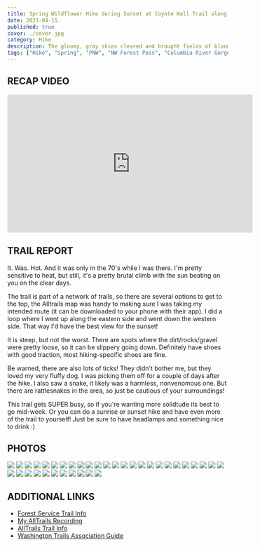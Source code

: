 ```yaml
---
title: Spring Wildflower Hike during Sunset at Coyote Wall Trail along the Columbia River Gorge
date: 2021-04-15
published: true
cover: ./cover.jpg
category: Hike
description: The gloomy, gray skies cleared and brought fields of blooming wildflowers. The trail loops around and climbs up exposed fields, yielding views of the Columbia River Gorge and Mt Hood.
tags: ["Hike", "Spring", "PNW", "NW Forest Pass", "Columbia River Gorge", "Sunset", "Wildflowers", "Washington"]
---
```

## RECAP VIDEO
<iframe width="560" height="315" src="https://www.youtube.com/embed/aWPom7P2TnM" title="YouTube video player" frameborder="0" allow="accelerometer; autoplay; clipboard-write; encrypted-media; gyroscope; picture-in-picture" allowfullscreen></iframe>

## TRAIL REPORT
It. Was. Hot. And it was only in the 70's while I was there. I'm pretty sensitive to heat, but still, it's a pretty brutal climb with the sun beating on you on the clear days.

The trail is part of a network of trails, so there are several options to get to the top, the Alltrails map was handy to making sure I was taking my intended route (it can be downloaded to your phone with their app).  I did a loop where I went up along the eastern side and went down the western side. That way I'd have the best view for the sunset!

It is steep, but not the worst. There are spots where the dirt/rocks/gravel were pretty loose, so it can be slippery going down. Definitely have shoes with good traction, most hiking-specific shoes are fine.

Be warned, there are also lots of ticks! They didn't bother me, but they loved my very fluffy dog. I was picking them off for a couple of days after the hike. I also saw a snake, it likely was a harmless, nonvenomous one. But there are rattlesnakes in the area, so just be cautious of your surroundings!

This trail gets SUPER busy, so if you're wanting more solidtude its best to go mid-week. Or you can do a sunrise or sunset hike and have even more of the trail to yourself!  Just be sure to have headlamps and something nice to drink :)

## PHOTOS
![](./imgs/01_coyote_wall.jpg "")
![](./imgs/02_coyote_wall.jpg "")
![](./imgs/03_coyote_wall.jpg "")
![](./imgs/04_coyote_wall.jpg "")
![](./imgs/05_coyote_wall.jpg "")
![](./imgs/06_coyote_wall.jpg "")
![](./imgs/07_coyote_wall.jpg "")
![](./imgs/08_coyote_wall.jpg "")
![](./imgs/09_coyote_wall.jpg "")
![](./imgs/10_coyote_wall.jpg "")
![](./imgs/11_coyote_wall.jpg "")
![](./imgs/12_coyote_wall.jpg "")
![](./imgs/13_coyote_wall.jpg "")
![](./imgs/14_coyote_wall.jpg "")
![](./imgs/15_coyote_wall.jpg "")
![](./imgs/16_coyote_wall.jpg "")
![](./imgs/17_coyote_wall.jpg "")
![](./imgs/18_coyote_wall.jpg "")
![](./imgs/19_coyote_wall.jpg "")
![](./imgs/21_coyote_wall.jpg "")
![](./imgs/22_coyote_wall.jpg "")
![](./imgs/23_coyote_wall.jpg "")
![](./imgs/24_coyote_wall.jpg "")
![](./imgs/25_coyote_wall.jpg "")
![](./imgs/26_coyote_wall.jpg "")
![](./imgs/27_coyote_wall.jpg "")
![](./imgs/28_coyote_wall.jpg "")
![](./imgs/29_coyote_wall.jpg "")
![](./imgs/30_coyote_wall.jpg "")
![](./imgs/31_coyote_wall.jpg "")
![](./imgs/32_coyote_wall.jpg "")
![](./imgs/33_coyote_wall.jpg "")
![](./imgs/34_coyote_wall.jpg "")
![](./imgs/35_coyote_wall.jpg "")
![](./imgs/36_coyote_wall.jpg "")
![](./imgs/37_coyote_wall.jpg "")




## ADDITIONAL LINKS
- <a href="https://www.fs.usda.gov/recarea/crgnsa/recarea/?recid=78498" alt="National Forest Trail Info" target="_blank">Forest Service Trail Info</a>
- <a href="https://www.alltrails.com/explore/recording/coyote-wall-loop-trail-1fd09c5" alt="My AllTrails Recording" target="_blank">My AllTrails Recording</a>
- <a href="https://www.alltrails.com/trail/us/washington/coyote-wall-loop-trail" alt="AllTrails trail info" target="_blank">AllTrails Trail Info</a>
- <a href="https://www.wta.org/go-hiking/hikes/catherine-creek-the-labyrinth" alt="Washington Trails Association Guide" target="_blank">Washington Trails Association Guide</a>
